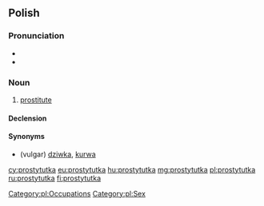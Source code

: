 {{also|prostitutka|проститутка}}
==Polish==

===Pronunciation===
* {{IPA|/prɔstɨˈtutka/|lang=pl}}
* {{audio|Pl-prostytutka.ogg|Audio|lang=pl}}

===Noun===
{{pl-noun|f}}

# [[prostitute]]

====Declension====
{{pl-decl-noun-f}}

====Synonyms====
* (vulgar) [[dziwka]], [[kurwa]]

[[Category:pl:Occupations]]
[[Category:pl:Sex]]

[[cy:prostytutka]]
[[eu:prostytutka]]
[[hu:prostytutka]]
[[mg:prostytutka]]
[[pl:prostytutka]]
[[ru:prostytutka]]
[[fi:prostytutka]]
